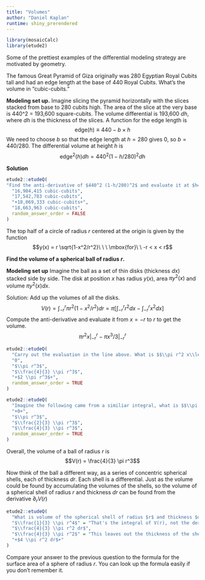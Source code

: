 ```yaml
---
title: "Volumes"
author: "Daniel Kaplan"
runtime: shiny_prerendered
---
```


```r
library(mosaicCalc)
library(etude2)
```

Some of the prettiest examples of the differential modeling strategy are motivated by geometry.

The famous Great Pyramid of Giza originally was 280 Egyptian Royal Cubits tall and had an edge length at the base of 440 Royal Cubits. What's the volume in "cubic-cubits."

**Modeling set up.** Imagine slicing the pyramid horizontally with the slices stacked from base to 280 cubits high. The area of the slice at the very base is 440^2 = 193,600 square-cubits. The volume differential is 193,600 $dh$, where $dh$ is the thickness of the slices. A function for the edge length is $$\mbox{edge}(h) \equiv 440 - b\times h$$ We need to choose $b$ so that the edge length at $h=280$ gives 0, so $b=440/280$. The differential volume at height $h$ is 
$$\mbox{edge}^2(h) dh = 440^2 (1 - h/280)^2 dh$$

**Solution**

```r
etude2::etudeQ(
"Find the anti-derivative of $440^2 (1-h/280)^2$ and evaluate it at $h=0$ and $h=280$ to find the volume. What is that volume? (Just FYI, 1 Royal Cubit is 52.4 cm.)",
  "16,984,415 cubic-cubits",
  "17,542,783 cubic-cubits",
  "+18,069,333 cubic-cubits+",
  "18,663,963 cubic-cubits",
  random_answer_order = FALSE
)
```

The top half of a circle of radius $r$ centered at the origin is given by the function $$y(x) = r \sqrt{1-x^2/r^2}\ \ \ \mbox{for}\ \ -r < x < r$$

**Find the volume of a spherical ball of radius $r$.**

**Modeling set up** Imagine the ball as a set of thin disks (thickness $dx$) stacked side by side. The disk at position $x$ has radius $y(x)$, area $\pi y^2(x)$ and volume $\pi y^2(x) dx$. 

Solution: Add up the volumes of all the disks. $$V(r) = \int_{-r}^r \pi r^2 (1-x^2/r^2) dr = \pi\left[\int_{-r}^{r}r^2 dx- \int_{-r}^{r} x^2 dx\right]$$ Compute the anti-derivative and evaluate it from $x=-r$ to $r$ to get the volume.
$$\pi r^2 x\left.\right|_{-r}^{r} - \pi x^3/3\left.\right|_{-r}^{r}$$

```r
etude2::etudeQ(
  "Carry out the evaluation in the line above. What is $$\\pi r^2 x\\left.\\right|_{-r}^r \\ \\mbox{?}$$ Remember what part of the problem you are doing and the integral involved a dx.",
  "0",
  "$\\pi r^3$",
  "$\\frac{4}{3} \\pi r^3$",
  "+$2 \\pi r^3$+",
  random_answer_order = TRUE
)
```

```r
etude2::etudeQ(
  "Imagine the following came from a similiar integral, what is $$\\pi r^2 x^2\\left.\\right|_{-r}^r \\ \\mbox{?}$$",
  "+0+",
  "$\\pi r^3$",
  "$\\frac{2}{3} \\pi r^3$",
  "$\\frac{4}{3} \\pi r^3$",
  random_answer_order = TRUE
)
```

Overall, the volume of a ball of radius $r$ is $$V(r) = \frac{4}{3} \pi r^3$$

Now think of the ball a different way, as a series of concentric spherical shells, each of thickness $dr$. Each shell is a differential. Just as the volume could be found by accumulating the volumes of the shells, so the volume of a spherical shell of radius $r$  and thickness $dr$ can be found from the derivative $\partial_r V(r)$

```r
etude2::etudeQ(
  "What is volume of the spherical shell of radius $r$ and thickness $dr$?",
  "$\\frac{1}{3} \\pi r^4$" = "That's the integral of V(r), not the derivative.",
  "$\\frac{4}{3} \\pi r^2 dr$",
  "$\\frac{4}{3} \\pi r^2$" = "This leaves out the thickness of the shell.",
  "+$4 \\pi r^2 dr$+"
)
```

Compare your answer to the previous question to the formula for the surface area of a sphere of radius $r$. You can look up the formula easily if you don't remember it.


